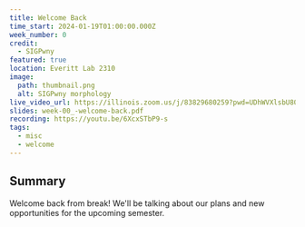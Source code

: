 ```yaml
---
title: Welcome Back
time_start: 2024-01-19T01:00:00.000Z
week_number: 0
credit:
  - SIGPwny
featured: true
location: Everitt Lab 2310
image:
  path: thumbnail.png
  alt: SIGPwny morphology
live_video_url: https://illinois.zoom.us/j/83829680259?pwd=UDhWVXlsbU80S3BOZ0FtaVJpUHpyQT09
slides: week-00_-welcome-back.pdf
recording: https://youtu.be/6XcxSTbP9-s
tags:
  - misc
  - welcome
---
```

## Summary
Welcome back from break! We'll be talking about our plans and new opportunities for the upcoming semester.
